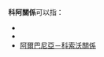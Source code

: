 '''科阿關係'''可以指：

* {{Link-en|科威特－阿聯酋關係|Kuwait–United Arab Emirates relations}}
* {{link-en|科索沃－阿聯酋關係|Kosovo–United Arab Emirates relations}}
* [[阿爾巴尼亞－科索沃關係|阿爾巴尼亞－科索沃關係]]

{{disambig|cat=四字消歧義}}